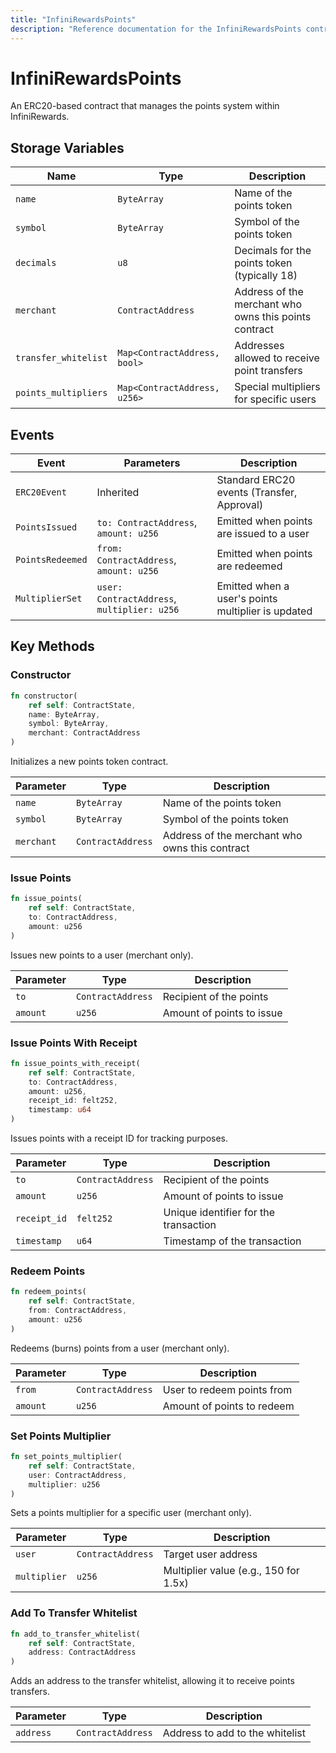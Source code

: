 ```yaml
---
title: "InfiniRewardsPoints"
description: "Reference documentation for the InfiniRewardsPoints contract"
---
```


# InfiniRewardsPoints

An ERC20-based contract that manages the points system within InfiniRewards.

## Storage Variables

| Name | Type | Description |
|------|------|-------------|
| `name` | `ByteArray` | Name of the points token |
| `symbol` | `ByteArray` | Symbol of the points token |
| `decimals` | `u8` | Decimals for the points token (typically 18) |
| `merchant` | `ContractAddress` | Address of the merchant who owns this points contract |
| `transfer_whitelist` | `Map<ContractAddress, bool>` | Addresses allowed to receive point transfers |
| `points_multipliers` | `Map<ContractAddress, u256>` | Special multipliers for specific users |

## Events

| Event | Parameters | Description |
|-------|------------|-------------|
| `ERC20Event` | Inherited | Standard ERC20 events (Transfer, Approval) |
| `PointsIssued` | `to: ContractAddress`, `amount: u256` | Emitted when points are issued to a user |
| `PointsRedeemed` | `from: ContractAddress`, `amount: u256` | Emitted when points are redeemed |
| `MultiplierSet` | `user: ContractAddress`, `multiplier: u256` | Emitted when a user's points multiplier is updated |

## Key Methods

### Constructor

```rust
fn constructor(
    ref self: ContractState,
    name: ByteArray,
    symbol: ByteArray,
    merchant: ContractAddress
)
```

Initializes a new points token contract.

| Parameter | Type | Description |
|-----------|------|-------------|
| `name` | `ByteArray` | Name of the points token |
| `symbol` | `ByteArray` | Symbol of the points token |
| `merchant` | `ContractAddress` | Address of the merchant who owns this contract |

### Issue Points

```rust
fn issue_points(
    ref self: ContractState,
    to: ContractAddress,
    amount: u256
)
```

Issues new points to a user (merchant only).

| Parameter | Type | Description |
|-----------|------|-------------|
| `to` | `ContractAddress` | Recipient of the points |
| `amount` | `u256` | Amount of points to issue |

### Issue Points With Receipt

```rust
fn issue_points_with_receipt(
    ref self: ContractState,
    to: ContractAddress,
    amount: u256,
    receipt_id: felt252,
    timestamp: u64
)
```

Issues points with a receipt ID for tracking purposes.

| Parameter | Type | Description |
|-----------|------|-------------|
| `to` | `ContractAddress` | Recipient of the points |
| `amount` | `u256` | Amount of points to issue |
| `receipt_id` | `felt252` | Unique identifier for the transaction |
| `timestamp` | `u64` | Timestamp of the transaction |

### Redeem Points

```rust
fn redeem_points(
    ref self: ContractState,
    from: ContractAddress,
    amount: u256
)
```

Redeems (burns) points from a user (merchant only).

| Parameter | Type | Description |
|-----------|------|-------------|
| `from` | `ContractAddress` | User to redeem points from |
| `amount` | `u256` | Amount of points to redeem |

### Set Points Multiplier

```rust
fn set_points_multiplier(
    ref self: ContractState,
    user: ContractAddress,
    multiplier: u256
)
```

Sets a points multiplier for a specific user (merchant only).

| Parameter | Type | Description |
|-----------|------|-------------|
| `user` | `ContractAddress` | Target user address |
| `multiplier` | `u256` | Multiplier value (e.g., 150 for 1.5x) |

### Add To Transfer Whitelist

```rust
fn add_to_transfer_whitelist(
    ref self: ContractState,
    address: ContractAddress
)
```

Adds an address to the transfer whitelist, allowing it to receive points transfers.

| Parameter | Type | Description |
|-----------|------|-------------|
| `address` | `ContractAddress` | Address to add to the whitelist | 